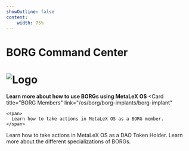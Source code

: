 ```yaml
---
showOutline: false
content: 
    width: 75%
---
```


# BORG Command Center

# ![Logo](/borg-command.png)

<CardGrid>

**Learn more about how to use BORGs using MetaLeX OS**
  <Card
    title="BORG Members"
    link="/os/borg/borg-implants/borg-implant"
  >
    <span>
      Learn how to take actions in MetaLeX OS as a BORG member.
    </span>
  </Card>
    <Card
    title="DAO Member"
    link="/os/borg/borg-implants/borg-implant"
  >
    <span>
      Learn how to take actions in MetaLeX OS as a DAO Token Holder.
    </span>
  </Card>
  <Card title="Types of BORGs" link="/os/borg/borg-implants/borg-implant">
    <span>
      Learn more about the different specializations of BORGs.
    </span>
  </Card>
</CardGrid>
